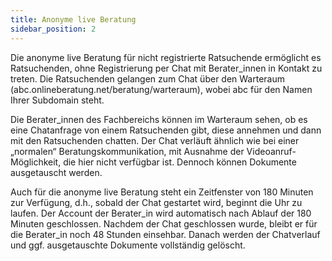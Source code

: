 ```yaml
---
title: Anonyme live Beratung
sidebar_position: 2
---
```



Die anonyme live Beratung für nicht registrierte Ratsuchende ermöglicht es Ratsuchenden, ohne Registrierung per Chat mit Berater_innen in Kontakt zu treten. Die Ratsuchenden gelangen zum Chat über den Warteraum <Bold>(abc.onlineberatung.net/beratung/warteraum)</Bold>, wobei abc für den Namen Ihrer Subdomain steht.

Die Berater_innen des Fachbereichs können im Warteraum sehen, ob es eine Chatanfrage von einem Ratsuchenden gibt, diese annehmen und dann mit den Ratsuchenden chatten. Der Chat verläuft ähnlich wie bei einer „normalen“ Beratungskommunikation, mit Ausnahme der Videoanruf-Möglichkeit, die hier nicht verfügbar ist. Dennoch können Dokumente ausgetauscht werden.

Auch für die anonyme live Beratung steht ein Zeitfenster von 180 Minuten zur Verfügung, d.h., sobald der Chat gestartet wird, beginnt die Uhr zu laufen. Der Account der Berater_in wird automatisch nach Ablauf der 180 Minuten geschlossen. Nachdem der Chat geschlossen wurde, bleibt er für die Berater_in noch 48 Stunden einsehbar. Danach werden der Chatverlauf und ggf. ausgetauschte Dokumente vollständig gelöscht.
